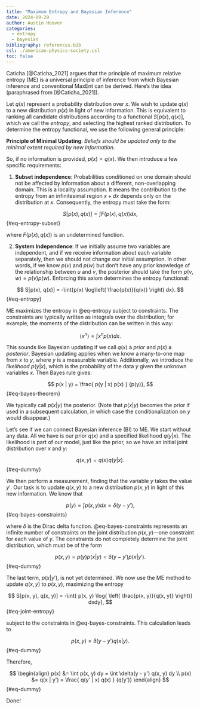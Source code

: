 ```yaml
---
title: "Maximum Entropy and Bayesian Inference"
date: 2024-09-29
author: Austin Hoover
categories:
  - entropy
  - bayesian
bibliography: references.bib
csl: ./american-physics-society.csl
toc: false
---
```


Caticha [@Caticha_2021] argues that the principle of maximum relative entropy (ME) is a universal principle of inference from which Bayesian inference and conventional MaxEnt can be derived. Here's the idea (paraphrased from [@Caticha_2021]).

Let $q(x)$ represent a probability distribution over $x$. We wish to update $q(x)$ to a new distribution $p(x)$ in light of new information. This is equivalent to ranking all candidate distributions according to a functional $S[p(x), q(x)]$, which we call the *entropy*, and selecting the highest ranked distribution. To determine the entropy functional, we use the following general principle:

**Principle of Minimal Updating**: *Beliefs should be updated only to the minimal extent required by new information.*

So, if no information is provided, $p(x) = q(x)$. We then introduce a few specific requirements:

1. **Subset independence**: Probabilities conditioned on one domain should not be affected by information about a different, non-overlapping domain. This is a locality assumption. It means the contribution to the entropy from an infinitesimal region $x + dx$ depends only on the distribution at $x$. Consequently, the entropy must take the form:

$$
S[p(x), q(x)] = \int F(p(x), q(x)) dx,
$$ {#eq-entropy-subset}

where $F(p(x), q(x))$ is an undetermined function.

2. **System Independence**: If we initially assume two variables are independent, and if we receive information about each variable separately, then we should not change our initial assumption. In other words, if we know $p(v)$ and $p(w)$ but don't have any prior knowledge of the relationship between $u$ and $v$, the posterior should take the form $p(v, w) = p(v)p(w)$. Enforcing this axiom determines the entropy functional:

$$
S[p(x), q(x)] = -\int{p(x) \log\left( \frac{p(x)}{q(x)} \right) dx}.
$$ {#eq-entropy}

ME maximizes the entropy in @eq-entropy subject to constraints. The constraints are typically written as integrals over the distribution; for example, the moments of the distribution can be written in this way:

$$
\langle x^n \rangle = \int x^n p(x) dx.
$$

This sounds like Bayesian updating if we call $q(x)$ a *prior* and $p(x)$ a *posterior*. Bayesian updating applies when we know a many-to-one map from $x$ to $y$, where $y$ is a measurable variable. Additionally, we introduce the *likelihood* $p(y|x)$, which is the probability of the data $y$ given the unknown variables $x$. Then Bayes rule gives:

$$
p(x | y) = \frac{ p(y | x) p(x) } {p(y)},
$$ {#eq-bayes-theorem}

We typically call $p(x | y)$ the posterior. (Note that $p(x | y)$ becomes the prior if used in a subsequent calculation, in which case the conditionalization on $y$ would disappear.)

Let's see if we can connect Bayesian inference (BI) to ME. We start without any data. All we have is our prior $q(x)$ and a specified likelihood $q(y | x)$. The likelihood is part of our model, just like the prior, so we have an initial joint distribution over $x$ and $y$:

$$
q(x, y) = q(x) q(y | x).
$$ {#eq-dummy}

We then perform a measurement, finding that the variable $y$ takes the value $y'$. Our task is to update $q(x, y)$ to a new distribution $p(x, y)$ in light of this new information. We know that

$$
p(y) = \int p(x, y) dx = \delta(y - y'),
$$ {#eq-bayes-constraints}

where $\delta$ is the Dirac delta function. @eq-bayes-constraints represents an infinite number of constraints on the joint distribution $p(x, y$)---one constraint for each value of $y$. The constraints do not completely determine the joint distribution, which must be of the form

$$
p(x, y) = p(y) p(x | y) = \delta(y - y') p(x | y').
$$ {#eq-dummy}

The last term, $p(x | y')$, is not yet determined. We now use the ME method to update $q(x, y)$ to $p(x, y)$, maximizing the entropy

$$
S[p(x, y), q(x, y)] = -\int{ p(x, y) \log{ \left( \frac{p(x, y)}{q(x, y)} \right)} dxdy},
$$ {#eq-joint-entropy}

subject to the constraints in @eq-bayes-constraints. This calculation leads to

$$
p(x, y) = \delta(y - y') q(x | y).
$$ {#eq-dummy}

Therefore,

$$
\begin{align}
p(x) &= \int p(x, y) dy = \int \delta(y - y') q(x, y) dy \\
p(x) &= q(x | y') = \frac{ q(y' | x) q(x) } {q(y')}
\end{align} 
$$ {#eq-dummy}

Done!

